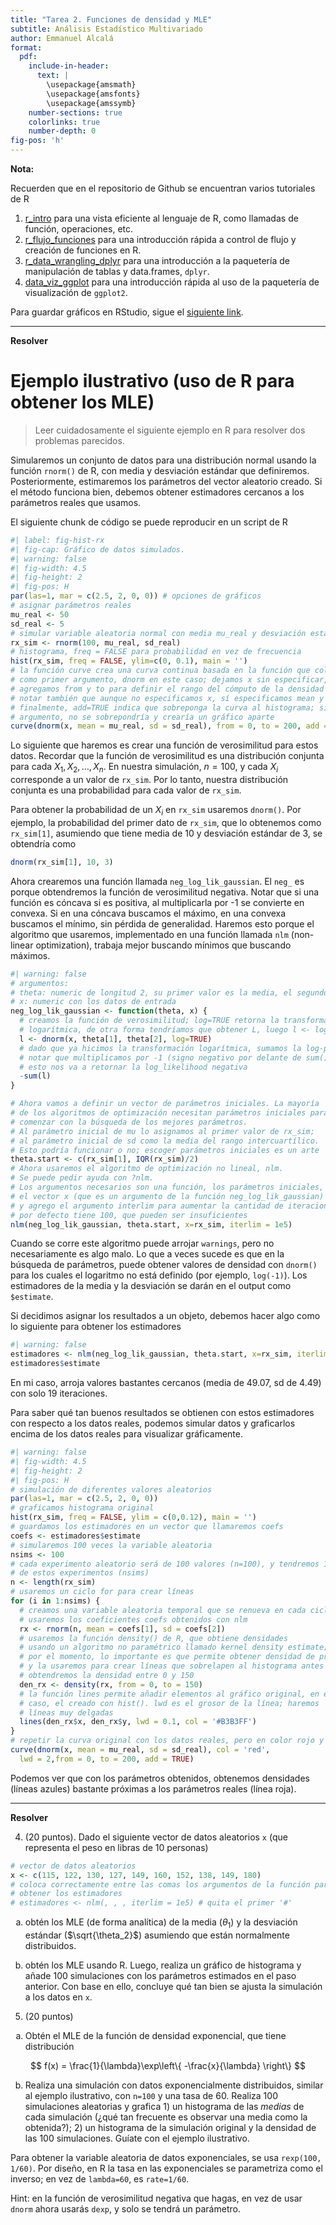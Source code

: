 ```yaml
---
title: "Tarea 2. Funciones de densidad y MLE"
subtitle: Análisis Estadístico Multivariado
author: Emmanuel Alcalá
format:
  pdf: 
    include-in-header: 
      text: |
        \usepackage{amsmath}
        \usepackage{amsfonts}
        \usepackage{amssymb}
    number-sections: true
    colorlinks: true
    number-depth: 0
fig-pos: 'h'
---
```


**Nota:**

Recuerden que en el repositorio de Github se encuentran varios tutoriales de R

1. [r_intro](/R_tutorials/r_intro.md) para una vista eficiente al lenguaje de R, como llamadas de función, operaciones, etc.
2. [r_flujo_funciones](/R_tutorials/r_flujo_funciones.ipynb) para una introducción rápida a control de flujo y creación de funciones en R.
3. [r_data_wrangling_dplyr](/R_tutorials/data_wrangling_dplyr.ipynb) para una introducción a la paquetería de manipulación de tablas y data.frames, `dplyr`.
4. [data_viz_ggplot](/R_tutorials/data_viz_ggplot.ipynb) para una introducción rápida al uso de la paquetería de visualización de `ggplot2`.

Para guardar gráficos en RStudio, sigue el [siguiente link](https://www.youtube.com/watch?v=pE6-60py62A).

---

**Resolver**

\begin{enumerate}
  \setlength{\itemsep}{0pt}
  \setlength{\parskip}{0pt}
  \setlength{\parsep}{0pt}
  
\item (20 puntos). Sea $X_1, X_2, \dots, X_n$ una muestra aleatoria de la función de densidad de probabilidad dada por

$$
  f(x\mid \theta) = \frac{2x}{\theta}e^{-x^2/\theta},\ \theta > 0, x > 0
$$

a) Encuentre el MLE para $\theta$.

b) Comprobar que es un máximo.

\item (20 puntos). Sea $X_1, X_2, \dots, X_n$ una muestra aleatoria de la función de la distribución

$$
  f(x\mid \theta) = \theta x^{\theta-1},\ 0 < x 1
$$

a) Encuentra el MLE para $\theta$.

b) Demuestra que es un máximo.

\item (20 puntos) Hacer una investigación sobre el MLE de una distribución uniforme y explicar el resultado. Poner un ejemplo.

\end{enumerate}

# Ejemplo ilustrativo (uso de R para obtener los MLE)

>Leer cuidadosamente el siguiente ejemplo en R para resolver dos problemas parecidos.

Simularemos un conjunto de datos para una distribución normal usando la función `rnorm()` de R, con media y desviación estándar que definiremos. Posteriormente, estimaremos los parámetros del vector aleatorio creado. Si el método funciona bien, debemos obtener estimadores cercanos a los parámetros reales que usamos.

El siguiente chunk de código se puede reproducir en un script de R

```r
#| label: fig-hist-rx
#| fig-cap: Gráfico de datos simulados.
#| warning: false
#| fig-width: 4.5
#| fig-height: 2
#| fig-pos: H
par(las=1, mar = c(2.5, 2, 0, 0)) # opciones de gráficos
# asignar parámetros reales
mu_real <- 50
sd_real <- 5
# simular variable aleatoria normal con media mu_real y desviación estándar sd_real
rx_sim <- rnorm(100, mu_real, sd_real)
# histograma, freq = FALSE para probabilidad en vez de frecuencia
hist(rx_sim, freq = FALSE, ylim=c(0, 0.1), main = '')
# la función curve crea una curva continua basada en la función que coloquemos
# como primer argumento, dnorm en este caso; dejamos x sin especificar, pero 
# agregamos from y to para definir el rango del cómputo de la densidad en x;
# notar también que aunque no especificamos x, sí especificamos mean y sd
# finalmente, add=TRUE indica que sobreponga la curva al histograma; sin este
# argumento, no se sobrepondría y crearía un gráfico aparte 
curve(dnorm(x, mean = mu_real, sd = sd_real), from = 0, to = 200, add = TRUE)
```

Lo siguiente que haremos es crear una función de verosimilitud para estos datos. Recordar que la función de verosimilitud es una distribución conjunta para cada $X_1, X_2, \dots, X_n$. En nuestra simulación, $n=100$, y cada $X_i$ corresponde a un valor de `rx_sim`. Por lo tanto, nuestra distribución conjunta es una probabilidad para cada valor de `rx_sim`. 

Para obtener la probabilidad de un $X_i$ en `rx_sim` usaremos `dnorm()`. Por ejemplo, la probabilidad del primer dato de `rx_sim`, que lo obtenemos como `rx_sim[1]`, asumiendo que tiene media de 10 y desviación estándar de 3, se obtendría como

```r
dnorm(rx_sim[1], 10, 3)
```

Ahora crearemos una función llamada `neg_log_lik_gaussian`. El `neg_` es porque obtendremos la función de verosimilitud negativa. Notar que si una función es cóncava si es positiva, al multiplicarla por -1 se convierte en convexa. Si en una cóncava buscamos el máximo, en una convexa buscamos el mínimo, sin pérdida de generalidad. Haremos esto porque el algoritmo que usaremos, implementado en una función llamada `nlm` (non-linear optimization), trabaja mejor buscando mínimos que buscando máximos.

```r
#| warning: false
# argumentos:
# theta: numeric de longitud 2, su primer valor es la media, el segundo la sd
# x: numeric con los datos de entrada
neg_log_lik_gaussian <- function(theta, x) {
  # creamos la función de verosimilitud; log=TRUE retorna la transformación
  # logarítmica, de otra forma tendríamos que obtener L, luego l <- log(L)
  l <- dnorm(x, theta[1], theta[2], log=TRUE)
  # dado que ya hicimos la transformación logarítmica, sumamos la log-prob
  # notar que multiplicamos por -1 (signo negativo por delante de sum())
  # esto nos va a retornar la log_likelihood negativa
  -sum(l)
}

# Ahora vamos a definir un vector de parámetros iniciales. La mayoría
# de los algoritmos de optimización necesitan parámetros iniciales para
# comenzar con la búsqueda de los mejores parámetros. 
# Al parámetro inicial de mu lo asignamos al primer valor de rx_sim;
# al parámetro inicial de sd como la media del rango intercuartílico.
# Esto podría funcionar o no; escoger parámetros iniciales es un arte
theta.start <- c(rx_sim[1], IQR(rx_sim)/2)
# Ahora usaremos el algoritmo de optimización no lineal, nlm.
# Se puede pedir ayuda con ?nlm.
# Los argumentos necesarios son una función, los parámetros iniciales,
# el vector x (que es un argumento de la función neg_log_lik_gaussian)
# y agrego el argumento interlim para aumentar la cantidad de iteraciones
# por defecto tiene 100, que pueden ser insuficientes
nlm(neg_log_lik_gaussian, theta.start, x=rx_sim, iterlim = 1e5)
```

Cuando se corre este algoritmo puede arrojar `warnings`, pero no necesariamente es algo malo. Lo que a veces sucede es que en la búsqueda de parámetros, puede obtener valores de densidad con `dnorm()` para los cuales el logaritmo no está definido (por ejemplo, `log(-1)`). Los estimadores de la media y la desviación se darán en el output como `$estimate`. 

Si decidimos asignar los resultados a un objeto, debemos hacer algo como lo siguiente para obtener los estimadores

```r
#| warning: false
estimadores <- nlm(neg_log_lik_gaussian, theta.start, x=rx_sim, iterlim = 1e5)
estimadores$estimate
```

En mi caso, arroja valores bastantes cercanos (media de 49.07, sd de 4.49) con solo 19 iteraciones.

Para saber qué tan buenos resultados se obtienen con estos estimadores con respecto a los datos reales, podemos simular datos y graficarlos encima de los datos reales para visualizar gráficamente.

```r
#| warning: false
#| fig-width: 4.5
#| fig-height: 2
#| fig-pos: H
# simulación de diferentes valores aleatorios
par(las=1, mar = c(2.5, 2, 0, 0)) 
# graficamos histograma original
hist(rx_sim, freq = FALSE, ylim = c(0,0.12), main = '')
# guardamos los estimadores en un vector que llamaremos coefs
coefs <- estimadores$estimate
# simularemos 100 veces la variable aleatoria
nsims <- 100
# cada experimento aleatorio será de 100 valores (n=100), y tendremos 100
# de estos experimentos (nsims)
n <- length(rx_sim)
# usaremos un ciclo for para crear líneas 
for (i in 1:nsims) {
  # creamos una variable aleatoria temporal que se renueva en cada ciclo;
  # usaremos los coeficientes coefs obtenidos con nlm
  rx <- rnorm(n, mean = coefs[1], sd = coefs[2])
  # usaremos la función density() de R, que obtiene densidades
  # usando un algoritmo no paramétrico llamado kernel density estimate;
  # por el momento, lo importante es que permite obtener densidad de probabilidad
  # y la usaremos para crear líneas que sobrelapen al histograma antes creado
  # obtendremos la densidad entre 0 y 150
  den_rx <- density(rx, from = 0, to = 150)
  # la función lines permite añadir elementos al gráfico original, en este
  # caso, el creado con hist(). lwd es el grosor de la línea; haremos 
  # líneas muy delgadas
  lines(den_rx$x, den_rx$y, lwd = 0.1, col = '#B3B3FF')
}
# repetir la curva original con los datos reales, pero en color rojo y gruesa
curve(dnorm(x, mean = mu_real, sd = sd_real), col = 'red',
  lwd = 2,from = 0, to = 200, add = TRUE)
```

Podemos ver que con los parámetros obtenidos, obtenemos densidades (líneas azules) bastante próximas a los parámetros reales (línea roja).

---

**Resolver**

4. (20 puntos). Dado el siguiente vector de datos aleatorios `x` (que representa el peso en libras de 10 personas)

```r
# vector de datos aleatorios
x <- c(115, 122, 130, 127, 149, 160, 152, 138, 149, 180)
# coloca correctamente entre las comas los argumentos de la función para
# obtener los estimadores
# estimadores <- nlm(, , , iterlim = 1e5) # quita el primer '#'
```


a) obtén los MLE (de forma analítica) de la media ($\theta_1$) y la desviación estándar ($\sqrt{\theta_2}$) asumiendo que están normalmente distribuidos.

b) obtén los MLE usando R. Luego, realiza un gráfico de histograma y añade 100 simulaciones con los parámetros estimados en el paso anterior. Con base en ello, concluye qué tan bien se ajusta la simulación a los datos en `x`.

5. (20 puntos)

a) Obtén el MLE de la función de densidad exponencial, que tiene distribución 

$$
  f(x) = \frac{1}{\lambda}\exp\left\{ -\frac{x}{\lambda} \right\}
$$

b) Realiza una simulación con datos exponencialmente distribuidos, similar al ejemplo ilustrativo, con `n=100` y una tasa de 60. Realiza 100 simulaciones aleatorias y grafica 1) un histograma de las *medias* de cada simulación (¿qué tan frecuente es observar una media como la obtenida?); 2) un histograma de la simulación original y la densidad de las 100 simulaciones. Guíate con el ejemplo ilustrativo. 

Para obtener la variable aleatoria de datos exponenciales, se usa `rexp(100, 1/60)`. Por diseño, en R la tasa en las exponenciales se parametriza como el inverso; en vez de `lambda=60`, es `rate=1/60`.

Hint: en la función de verosimilitud negativa que hagas, en vez de usar `dnorm` ahora usarás `dexp`, y solo se tendrá un parámetro. 